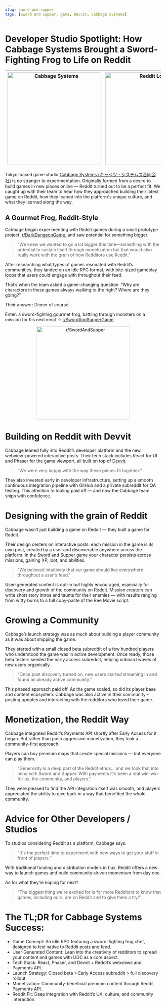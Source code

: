 ```yaml
---
slug: sword-and-supper
tags: [Sword and Supper, game, devvit, Cabbage Systems]
---
```






# Developer Studio Spotlight: How Cabbage Systems Brought a Sword-Fighting Frog to Life on Reddit

<div align="center">

| <img src={CabbageLogo} alt="Cabbage Systems" width="300" /> | <img src={RedditLogo} alt="Reddit Logo" width="300" /> |
|:---:|:---:|

</div>

Tokyo-based game studio [Cabbage Systems (キャベツ・システムズ合同会社)](https://www.cabbagesystems.com/) is no stranger to experimentation. Originally formed from a desire to build games in new places online — Reddit turned out to be a perfect fit. 
We caught up with their team to hear how they approached building their latest game on Reddit, how they leaned into the platform's unique culture, and what they learned along the way.




## A Gourmet Frog, Reddit-Style

Cabbage began experimenting with Reddit games during a small prototype project, [r/DarkDungeonGame](https://www.reddit.com/r/DarkDungeonGame), and saw potential for something bigger.

> "We knew we wanted to go a lot bigger this time—something with the potential to sustain itself through monetization but that would also really work with the grain of how Redditors use Reddit."

After researching what types of games resonated with Reddit’s communities, they landed on an idle RPG format, with bite-sized gameplay loops that users could engage with throughout their feed.

That’s when the team asked a game-changing question: “Why are characters in these games always walking to the right? Where are they going?”

Their answer: Dinner of course!

Enter: a sword-fighting gourmet frog, battling through monsters on a mission for his next meal → [r/SwordAndSupperGame](https://www.reddit.com/r/SwordAndSupperGame/).


<div align="center">
<img src={SwordAndSupper} alt="r/SwordAndSupper" width="300" />
</div>

# Building on Reddit with Devvit

Cabbage leaned fully into Reddit’s developer platform and the new webview-powered interactive posts. Their tech stack includes React for UI and Phaser for the game viewport, all built on top of [Devvit](https://developers.reddit.com/docs/devvit_web/devvit_web_overview).

> "We were very happy with the way these pieces fit together."

They also invested early in developer infrastructure, setting up a smooth continuous integration pipeline with GitHub and a private subreddit for QA testing.
This attention to tooling paid off — and now the Cabbage team ships with confidence.

# Designing with the grain of Reddit

Cabbage wasn’t just building a game on Reddit — they built a game for Reddit.

Their design centers on interactive posts: each mission in the game is its own post, created by a user and discoverable anywhere across the platform. In the Sword and Supper game your character persists across missions, gaining XP, loot, and abilities.

> "We believed intuitively that our game should live everywhere throughout a user's feed."

User-generated content is opt-in but highly encouraged, especially for discovery and growth of the community on Reddit. Mission creators can write short story intros and taunts for their enemies — with results ranging from witty burns to a full copy-paste of the Bee Movie script.

# Growing a Community 

Cabbage’s launch strategy was as much about building a player community as it was about shipping the game.

They started with a small closed beta subreddit of a few hundred players who understood the game was in active development. Once ready, those beta testers seeded the early access subreddit, helping onboard waves of new users organically.

> "Once post discovery turned on, new users started streaming in and found an already active community."

This phased approach paid off. As the game scaled, so did its player base and content ecosystem. Cabbage was also active in their community – posting updates and interacting with the redditors who loved their game. 

# Monetization, the Reddit Way

Cabbage integrated Reddit’s Payments API shortly after Early Access for it began. But rather than push aggressive monetization, they took a community-first approach.

Players can buy premium maps that create special missions — but everyone can play them.

> "Generosity is a deep part of the Reddit ethos… and we took that into mind with Sword and Supper. With payments it's been a real win-win for us, the community, and players."

They were pleased to find the API integration itself was smooth, and players appreciated the ability to give back in a way that benefited the whole community.

# Advice for Other Developers / Studios 

To studios considering Reddit as a platform, Cabbage says:

> "It's the perfect time to experiment with new ways to get your stuff in front of players."

With traditional funding and distribution models in flux, Reddit offers a new way to launch games and build community-driven momentum from day one.

As for what they’re hoping for next?
    
> "The biggest thing we're excited for is for more Redditors to know that games, including ours, are on Reddit and to give them a try!"

# The TL;DR for Cabbage Systems Success: 

- Game Concept: An idle RPG featuring a sword-fighting frog chef, designed to feel native to Reddit posts and feed.
- User Generated Content: Lean into the creativity of redditors to spread your content and games with UGC as a core aspect. 
- Tech Stack: React, Phaser, and Devvit + Reddit’s webviews and Payments API.
- Launch Strategy: Closed beta > Early Access subreddit > full discovery rollout.
- Monetization: Community-beneficial premium content through Reddit Payments API.
- Reddit Fit: Deep integration with Reddit’s UX, culture, and community interaction.